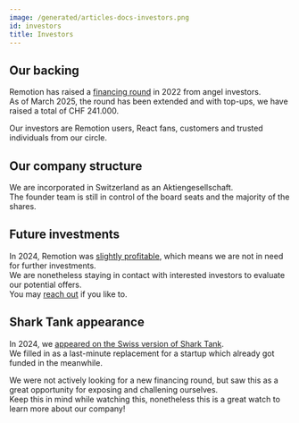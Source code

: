 ```yaml
---
image: /generated/articles-docs-investors.png
id: investors
title: Investors
---
```


## Our backing

Remotion has raised a [financing round](/blog/seed-funding) in 2022 from angel investors.  
As of March 2025, the round has been extended and with top-ups, we have raised a total of CHF 241.000.

Our investors are Remotion users, React fans, customers and trusted individuals from our circle.

## Our company structure

We are incorporated in Switzerland as an Aktiengesellschaft.  
The founder team is still in control of the board seats and the majority of the shares.

## Future investments

In 2024, Remotion was [slightly profitable](https://x.com/JNYBGR/status/1892128469569458199), which means we are not in need for further investments.  
We are nonetheless staying in contact with interested investors to evaluate our potential offers.  
You may [reach out](mailto:hi@remotion.dev) if you like to.

## Shark Tank appearance

In 2024, we [appeared on the Swiss version of Shark Tank](https://www.youtube.com/watch?v=XzY1ukohYdA).  
We filled in as a last-minute replacement for a startup which already got funded in the meanwhile.

We were not actively looking for a new financing round, but saw this as a great opportunity for exposing and challening ourselves.  
Keep this in mind while watching this, nonetheless this is a great watch to learn more about our company!
